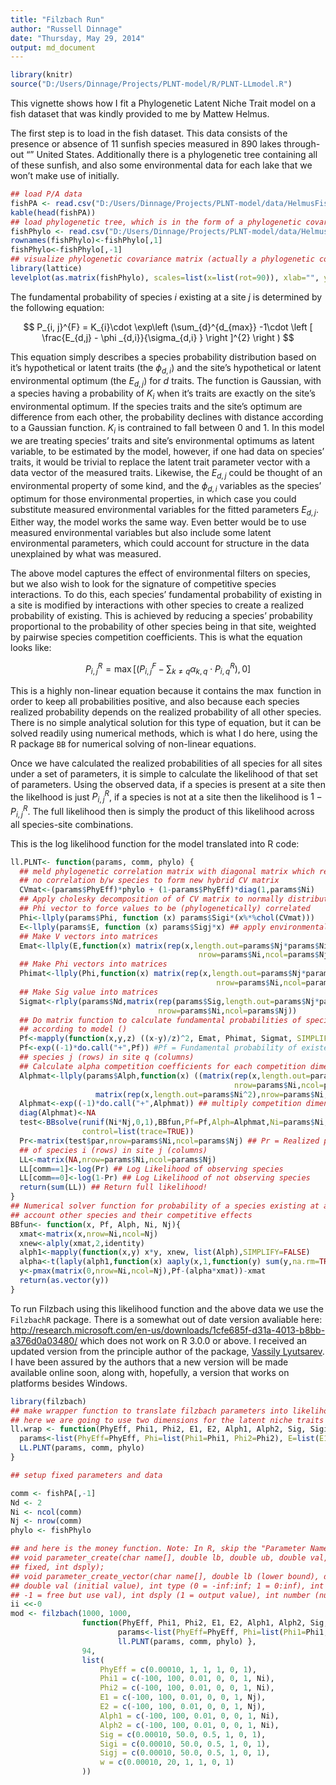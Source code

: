 ```yaml
---
title: "Filzbach Run"
author: "Russell Dinnage"
date: "Thursday, May 29, 2014"
output: md_document
---
```


```r
library(knitr)
source("D:/Users/Dinnage/Projects/PLNT-model/R/PLNT-LLmodel.R")
```

This vignette shows how I fit a Phylogenetic Latent Niche Trait model on a fish dataset that was kindly provided to me by Mattew Helmus.

The first step is to load in the fish dataset. This data consists of the presence or absence of 11 sunfish species measured in 890 lakes through-out "" United States. Additionally there is a phylogenetic tree containing all of these sunfish, and also some environmental data for each lake that we won't make use of initially.

```r
## load P/A data
fishPA <- read.csv("D:/Users/Dinnage/Projects/PLNT-model/data/HelmusFishPA.csv")
kable(head(fishPA))
## load phylogenetic tree, which is in the form of a phylogenetic covariance matrix
fishPhylo <- read.csv("D:/Users/Dinnage/Projects/PLNT-model/data/HelmusFishPhyloCV.csv")
rownames(fishPhylo)<-fishPhylo[,1]
fishPhylo<-fishPhylo[,-1]
## visualize phylogenetic covariance matrix (actually a phylogenetic correlation matrix to be exact)
library(lattice)
levelplot(as.matrix(fishPhylo), scales=list(x=list(rot=90)), xlab="", ylab="", col.regions = gray(0:100/100))
```

The fundamental probability of species $i$ existing at a site $j$ is determined by the following equation:

$$ P_{i, j}^{F} = K_{i}\cdot \exp\left (\sum_{d}^{d_{max}} -1\cdot \left [ \frac{E_{d,j} - \phi _{d,i}}{\sigma_{d,i} } \right ]^{2} \right ) $$

This equation simply describes a species probability distribution based on it's hypothetical or latent traits (the $\phi _{d,i}$) and the site's hypothetical or latent environmental optimum (the $E_{d,j}$) for $d$ traits. The function is Gaussian, with a species having a probability of $K_{i}$ when it's traits are exactly on the site's environmental optimum. If the species traits and the site's optimum are difference from each other, the probability declines with distance according to a Gaussian function. $K_{i}$ is contrained to fall between 0 and 1. In this model we are treating species' traits and site's environmental optimums as latent variable, to be estimated by the model, however, if one had data on species' traits, it would be trivial to replace the latent trait parameter vector with a data vector of the measured traits. Likewise, the $E_{d,j}$ could be thought of an environmental property of some kind, and the $\phi _{d,i}$ variables as the species' optimum for those environmental properties, in which case you could substitute measured environmental variables for the fitted parameters $E_{d,j}$. Either way, the model works the same way. Even better would be to use measured environmental variables but also include some latent environmental parameters, which could account for structure in the data unexplained by what was measured.

The above model captures the effect of environmental filters on species, but we also wish to look for the signature of competitive species interactions. To do this, each species' fundamental probability of existing in a site is modified by interactions with other species to create a realized probability of existing. This is achieved by reducing a species' probability proportional to the probability of other species being in that site, weighted by pairwise species competition coefficients. This is what the equation looks like:

$$ P_{i, j}^{R} = \max \left [ \left ( P_{i,j}^{F} - \sum _{k \neq q} \alpha _{k,q}\cdot P_{i,q}^{R} \right ), 0 \right ] $$

This is a highly non-linear equation because it contains the $\max$ function in order to keep all probabilities positive, and also because each species realized probability depends on the realized probability of all other species. There is no simple analytical solution for this type of equation, but it can be solved readily using numerical methods, which is what I do here, using the R package `BB` for numerical solving of non-linear equations.



Once we have calculated the realized probabilities of all species for all sites under a set of parameters, it is simple to calculate the likelihood of that set of parameters. Using the observed data, if a species is present at a site then the likelhood is just $P_{i, j}^{R}$, if a species is not at a site then the likelihood is $1 - P_{i, j}^{R}$. The full likelihood then is simply the product of this likelihood across all species-site combinations.

This is the log likelihood function for the model translated into R code:

```r
ll.PLNT<- function(params, comm, phylo) {
  ## meld phylogenetic correlation matrix with diagonal matrix which represents 
  ## no correlation b/w species to form new hybrid CV matrix
  CVmat<-(params$PhyEff)*phylo + (1-params$PhyEff)*diag(1,params$Ni)
  ## Apply cholesky decomposition of of CV matrix to normally distributed
  ## Phi vector to force values to be (phylogenetically) correlated
  Phi<-llply(params$Phi, function (x) params$Sigi*(x%*%chol(CVmat)))
  E<-llply(params$E, function (x) params$Sigj*x) ## apply environmental variance (Sigj)
  ## Make V vectors into matrices
  Emat<-llply(E,function(x) matrix(rep(x,length.out=params$Nj*params$Ni),
                                          nrow=params$Ni,ncol=params$Nj,byrow=TRUE) )
  ## Make Phi vectors into matrices
  Phimat<-llply(Phi,function(x) matrix(rep(x,length.out=params$Nj*params$Ni),
                                              nrow=params$Ni,ncol=params$Nj))
  ## Make Sig value into matrices
  Sigmat<-rlply(params$Nd,matrix(rep(params$Sig,length.out=params$Nj*params$Ni),
                                 nrow=params$Ni,ncol=params$Nj))
  ## Do matrix function to calculate fundamental probabilities of species in sites
  ## according to model ()
  Pf<-mapply(function(x,y,z) ((x-y)/z)^2, Emat, Phimat, Sigmat, SIMPLIFY=FALSE)
  Pf<-exp((-1)*do.call("+",Pf)) #Pf = Fundamental probability of existence of 
  ## species j (rows) in site q (columns)
  ## Calculate alpha competition coefficients for each competition dimension
  Alphmat<-llply(params$Alph,function(x) ((matrix(rep(x,length.out=params$Ni^2),
                                                  nrow=params$Ni,ncol=params$Ni,byrow=TRUE)-
                   matrix(rep(x,length.out=params$Ni^2),nrow=params$Ni,ncol=params$Ni))/params$w)^2)
  Alphmat<-exp((-1)*do.call("+",Alphmat)) ## multiply competition dimensions
  diag(Alphmat)<-NA
  test<-BBsolve(runif(Ni*Nj,0,1),BBfun,Pf=Pf,Alph=Alphmat,Ni=params$Ni,Nj=params$Nj,
                control=list(trace=TRUE))
  Pr<-matrix(test$par,nrow=params$Ni,ncol=params$Nj) ## Pr = Realized probability of existence 
  ## of species i (rows) in site j (columns)
  LL<-matrix(NA,nrow=params$Ni,ncol=params$Nj)
  LL[comm==1]<-log(Pr) ## Log Likelihood of observing species
  LL[comm==0]<-log(1-Pr) ## Log Likelihood of not observing species
  return(sum(LL)) ## Return full likelihood!
}
## Numerical solver function for probability of a species existing at a site taking into
## account other species and their competitive effects
BBfun<- function(x, Pf, Alph, Ni, Nj){
  xmat<-matrix(x,nrow=Ni,ncol=Nj)
  xnew<-alply(xmat,2,identity)
  alph1<-mapply(function(x,y) x*y, xnew, list(Alph),SIMPLIFY=FALSE)
  alpha<-t(laply(alph1,function(x) aaply(x,1,function(y) sum(y,na.rm=TRUE))))
  y<-pmax(matrix(0,nrow=Ni,ncol=Nj),Pf-(alpha*xmat))-xmat
  return(as.vector(y))
}
```

To run Filzbach using this likelihood function and the above data we use the `FilzbachR` package. There is a somewhat out of date version avaliable here: [http://research.microsoft.com/en-us/downloads/1cfe685f-d31a-4013-b8bb-a376d0a03480/](http://research.microsoft.com/en-us/downloads/1cfe685f-d31a-4013-b8bb-a376d0a03480/) which does not work on R 3.0.0 or above. I received an updated version from the principle author of the package, [Vassily Lyutsarev](mailto:vassilyl@microsoft.com). I have been assured by the authors that a new version will be made available online soon, along with, hopefully, a version that works on platforms besides Windows.

```r
library(filzbach)
## make wrapper function to translate filzbach parameters into likelihood function parameters
## here we are going to use two dimensions for the latent niche traits (V1 and V2; Phi1 and Phi2) 
ll.wrap <- function(PhyEff, Phi1, Phi2, E1, E2, Alph1, Alph2, Sig, Sigi, Sigj, Ni, Nj, Nk, comm, phylo) {
  params<-list(PhyEff=PhyEff, Phi=list(Phi1=Phi1, Phi2=Phi2), E=list(E1=E1, E2=E2), Alph=list(Alph1=Alph1, Alph2=Alph2), Sig=Sig, Sigi=Sigi, Sigj=Sigj, Ni=Ni, Nj=Nj, Nk=Nk)
  LL.PLNT(params, comm, phylo)
}

## setup fixed parameters and data

comm <- fishPA[,-1]
Nd <- 2
Ni <- ncol(comm)
Nj <- nrow(comm)
phylo <- fishPhylo

## and here is the money function. Note: In R, skip the "Parameter Name" in create_parameter from C code:
## void parameter_create(char name[], double lb, double ub, double val, int type, int
## fixed, int dsply);
## void parameter_create_vector(char name[], double lb (lower bound), double ub (upper bound), 
## double val (initial value), int type (0 = -inf:inf; 1 = 0:inf), int fixed (0 = free param; 1 = fixed; 
## -1 = free but use val), int dsply (1 = output value), int number (number of params to make));
ii <<-0
mod <- filzbach(1000, 1000, 
                function(PhyEff, Phi1, Phi2, E1, E2, Alph1, Alph2, Sig, Sigi, Sigj, w) {
                        params<-list(PhyEff=PhyEff, Phi=list(Phi1=Phi1, Phi2=Phi2), E=list(E1=E1, E2=E2), Alph=list(Alph1=Alph1, Alph2=Alph2), Sig=Sig, Sigi=Sigi, Sigj=Sigj, w=w, Ni=Ni, Nj=Nj, Nd=Nd)
                        ll.PLNT(params, comm, phylo) },
                94,
                list(
                    PhyEff = c(0.00010, 1, 1, 1, 0, 1),
                    Phi1 = c(-100, 100, 0.01, 0, 0, 1, Ni),
                    Phi2 = c(-100, 100, 0.01, 0, 0, 1, Ni),
                    E1 = c(-100, 100, 0.01, 0, 0, 1, Nj),
                    E2 = c(-100, 100, 0.01, 0, 0, 1, Nj),
                    Alph1 = c(-100, 100, 0.01, 0, 0, 1, Ni),
                    Alph2 = c(-100, 100, 0.01, 0, 0, 1, Ni),
                    Sig = c(0.00010, 50.0, 0.5, 1, 0, 1),
                    Sigi = c(0.00010, 50.0, 0.5, 1, 0, 1),
                    Sigj = c(0.00010, 50.0, 0.5, 1, 0, 1),
                    w = c(0.00010, 20, 1, 1, 0, 1)
                ))


```

